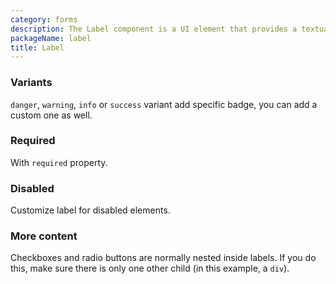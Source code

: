 ```yaml
---
category: forms
description: The Label component is a UI element that provides a textual description or identifier for a corresponding form element, such as an input field, checkbox, or radio button. It enhances accessibility and usability by clearly indicating the purpose of the associated form element, ensuring users understand what information is required or what action is to be taken.
packageName: label
title: Label
---
```


### Variants

`danger`, `warning`, `info` or `success` variant add specific badge, you can add a custom one as well.

<div data-playground="variants.tsx" data-component="Label"></div>

### Required

With `required` property.

<div data-playground="required.tsx" data-component="Label"></div>

### Disabled

Customize label for disabled elements.

<div data-playground="disabled.tsx" data-component="Label"></div>

### More content

Checkboxes and radio buttons are normally nested inside labels. If you do this, make sure there is only one other child (in this example, a `div`).

<div data-playground="example.tsx" data-component="Label"></div>
